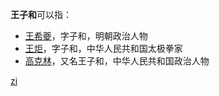 '''王子和'''可以指：
* [[王希夔|王希夔]]，字子和，明朝政治人物
* [[王炬_(1911年)|王炬]]，字子和，中华人民共和国太极拳家
* [[高克林|高克林]]，又名王子和，中华人民共和国政治人物

{{disambig}}

[[Category:三字王姓人名消歧义|zi]]